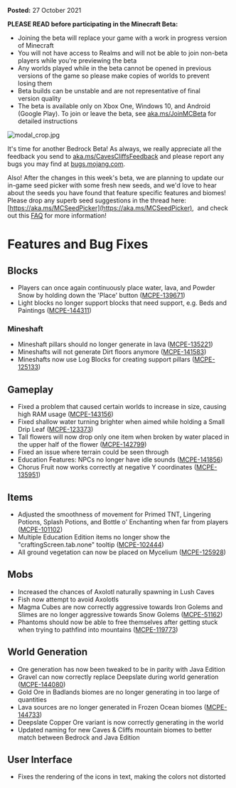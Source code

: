 **Posted:** 27 October 2021

**PLEASE READ before participating in the Minecraft Beta:** 

-   Joining the beta will replace your game with a work in progress version of Minecraft 
-   You will not have access to Realms and will not be able to join non-beta players while you're previewing the beta
-   Any worlds played while in the beta cannot be opened in previous versions of the game so please make copies of worlds to prevent losing them 
-   Beta builds can be unstable and are not representative of final version quality 
-   The beta is available only on Xbox One, Windows 10, and Android (Google Play). To join or leave the beta, see [aka.ms/JoinMCBeta](https://aka.ms/JoinMCBeta) for detailed instructions

![modal_crop.jpg](https://feedback.minecraft.net/hc/article_attachments/4412158002061/modal_crop.jpg)

It's time for another Bedrock Beta! As always, we really appreciate all the feedback you send to [aka.ms/CavesCliffsFeedback](http://aka.ms/CavesCliffsFeedback) and please report any bugs you may find at [bugs.mojang.com](http://bugs.mojang.com/).

Also! After the changes in this week's beta, we are planning to update our in-game seed picker with some fresh new seeds, and we'd love to hear about the seeds you have found that feature specific features and biomes! Please drop any superb seed suggestions in the thread here: [https://aka.ms/MCSeedPicker](https://aka.ms/MCSeedPicker),  and check out this [FAQ](https://aka.ms/SeedPickerFAQ) for more information!

# **Features and Bug Fixes**

## **Blocks**

-   Players can once again continuously place water, lava, and Powder Snow by holding down the 'Place' button ([MCPE-139671](https://bugs.mojang.com/browse/MCPE-139671))
-   Light blocks no longer support blocks that need support, e.g. Beds and Paintings ([MCPE-144311](https://bugs.mojang.com/browse/MCPE-144311))

### **Mineshaft**

-   Mineshaft pillars should no longer generate in lava ([MCPE-135221](https://bugs.mojang.com/browse/MCPE-135221))
-   Mineshafts will not generate Dirt floors anymore ([MCPE-141583](https://bugs.mojang.com/browse/MCPE-141583))
-   Mineshafts now use Log Blocks for creating support pillars ([MCPE-125133](https://bugs.mojang.com/browse/MCPE-125133))

## **Gameplay**

-   Fixed a problem that caused certain worlds to increase in size, causing high RAM usage ([MCPE-143156](https://bugs.mojang.com/browse/MCPE-143156))
-   Fixed shallow water turning brighter when aimed while holding a Small Drip Leaf ([MCPE-123373](https://bugs.mojang.com/browse/MCPE-123373))
-   Tall flowers will now drop only one item when broken by water placed in the upper half of the flower ([MCPE-142799](https://bugs.mojang.com/browse/MCPE-142799))
-   Fixed an issue where terrain could be seen through
-   Education Features: NPCs no longer have idle sounds ([MCPE-141856](https://bugs.mojang.com/browse/MCPE-141856))
-   Chorus Fruit now works correctly at negative Y coordinates ([MCPE-135951](https://bugs.mojang.com/browse/MCPE-135951))

## **Items**

-   Adjusted the smoothness of movement for Primed TNT, Lingering Potions, Splash Potions, and Bottle o' Enchanting when far from players ([MCPE-101102](https://bugs.mojang.com/browse/MCPE-101102))
-   Multiple Education Edition items no longer show the "craftingScreen.tab.none" tooltip ([MCPE-102444](https://bugs.mojang.com/browse/MCPE-102444))
-   All ground vegetation can now be placed on Mycelium ([MCPE-125928](https://bugs.mojang.com/browse/MCPE-125928))

## **Mobs**

-   Increased the chances of Axolotl naturally spawning in Lush Caves
-   Fish now attempt to avoid Axolotls
-   Magma Cubes are now correctly aggressive towards Iron Golems and Slimes are no longer aggressive towards Snow Golems ([MCPE-51162](https://bugs.mojang.com/browse/MCPE-51162))
-   Phantoms should now be able to free themselves after getting stuck when trying to pathfind into mountains ([MCPE-119773](https://bugs.mojang.com/browse/MCPE-119773))

## **World Generation**

-   Ore generation has now been tweaked to be in parity with Java Edition
-   Gravel can now correctly replace Deepslate during world generation ([MCPE-144080](https://bugs.mojang.com/browse/MCPE-144080))
-   Gold Ore in Badlands biomes are no longer generating in too large of quantities
-   Lava sources are no longer generated in Frozen Ocean biomes ([MCPE-144733](https://bugs.mojang.com/browse/MCPE-144733))
-   Deepslate Copper Ore variant is now correctly generating in the world
-   Updated naming for new Caves & Cliffs mountain biomes to better match between Bedrock and Java Edition

## **User Interface**

-   Fixes the rendering of the icons in text, making the colors not distorted

